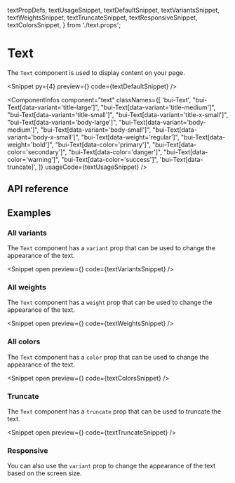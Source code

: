   textPropDefs,
  textUsageSnippet,
  textDefaultSnippet,
  textVariantsSnippet,
  textWeightsSnippet,
  textTruncateSnippet,
  textResponsiveSnippet,
  textColorsSnippet,
} from './text.props';

# Text

The `Text` component is used to display content on your page.

<Snippet
  py={4}
  preview={<TextSnippet story="Default" />}
  code={textDefaultSnippet}
/>

<ComponentInfos
  component="text"
  classNames={[
    'bui-Text',
    "bui-Text[data-variant='title-large']",
    "bui-Text[data-variant='title-medium']",
    "bui-Text[data-variant='title-small']",
    "bui-Text[data-variant='title-x-small']",
    "bui-Text[data-variant='body-large']",
    "bui-Text[data-variant='body-medium']",
    "bui-Text[data-variant='body-small']",
    "bui-Text[data-variant='body-x-small']",
    "bui-Text[data-weight='regular']",
    "bui-Text[data-weight='bold']",
    "bui-Text[data-color='primary']",
    "bui-Text[data-color='secondary']",
    "bui-Text[data-color='danger']",
    "bui-Text[data-color='warning']",
    "bui-Text[data-color='success']",
    'bui-Text[data-truncate]',
  ]}
  usageCode={textUsageSnippet}
/>

## API reference

<PropsTable data={textPropDefs} />

## Examples

### All variants

The `Text` component has a `variant` prop that can be used to change the
appearance of the text.

<Snippet
  open
  preview={<TextSnippet story="AllVariants" />}
  code={textVariantsSnippet}
/>

### All weights

The `Text` component has a `weight` prop that can be used to change the
appearance of the text.

<Snippet
  open
  preview={<TextSnippet story="AllWeights" />}
  code={textWeightsSnippet}
/>

### All colors

The `Text` component has a `color` prop that can be used to change the
appearance of the text.

<Snippet
  open
  preview={<TextSnippet story="AllColors" />}
  code={textColorsSnippet}
/>

### Truncate

The `Text` component has a `truncate` prop that can be used to truncate the text.

<Snippet
  open
  preview={<TextSnippet story="Truncate" />}
  code={textTruncateSnippet}
/>

### Responsive

You can also use the `variant` prop to change the appearance of the text based
on the screen size.

<CodeBlock code={textResponsiveSnippet} />
